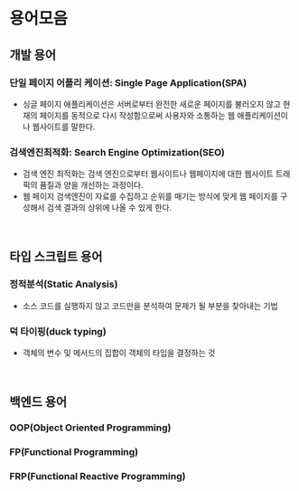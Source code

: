 # 용어모음
## 개발 용어
### 단일 페이지 어플리 케이션: Single Page Application(SPA)

- 싱글 페이지 애플리케이션은 서버로부터 완전한 새로운 페이지를 불러오지 않고 현재의 페이지를 동적으로 다시 작성함으로써 사용자와 소통하는 웹 애플리케이션이나 웹사이트를 말한다.

### 검색엔진최적화: Search Engine Optimization(SEO)

- 검색 엔진 최적화는 검색 엔진으로부터 웹사이트나 웹페이지에 대한 웹사이트 트래픽의 품질과 양을 개선하는 과정이다.  
- 웹 페이지 검색엔진이 자료를 수집하고 순위를 매기는 방식에 맞게 웹 페이지를 구성해서 검색 결과의 상위에 나올 수 있게 한다.

<br />

## 타입 스크립트 용어
### 정적분석(Static Analysis)
- 소스 코드를 실행하지 않고 코드만을 분석하여 문제가 될 부분을 찾아내는 기법
### 덕 타이핑(duck typing)
- 객체의 변수 및 메서드의 집합이 객체의 타입을 결정하는 것

<br />

## 백엔드 용어
### OOP(Object Oriented Programming)
### FP(Functional Programming)
### FRP(Functional Reactive Programming)